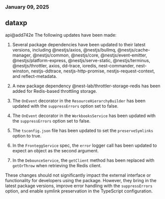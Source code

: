 ### January 09, 2025
## dataxp

api@add742e
The following updates have been made:

1. Several package dependencies have been updated to their latest versions, including @nestjs/axios, @nestjs/bullmq, @nestjs/cache-manager, @nestjs/common, @nestjs/core, @nestjs/event-emitter, @nestjs/platform-express, @nestjs/serve-static, @nestjs/terminus, @nestjs/throttler, axios, dd-trace, ioredis, nest-commander, nest-winston, nestjs-ddtrace, nestjs-http-promise, nestjs-request-context, and reflect-metadata.

2. A new package dependency @nest-lab/throttler-storage-redis has been added for Redis-based throttling storage.

3. The `OnEvent` decorator in the `ResourceHierarchyBuilder` has been updated with the `suppressErrors` option set to false.

4. The `OnEvent` decorator in the `WorkbooksService` has been updated with the `suppressErrors` option set to false.

5. The `tsconfig.json` file has been updated to set the `preserveSymlinks` option to true.

6. In the `FronteggService` spec, the `error` logger call has been updated to expect an object as the second argument.

7. In the `DebounceService`, the `getClient` method has been replaced with `getOrThrow` when retrieving the Redis client.

These changes should not significantly impact the external interface or functionality for developers using the package. However, they bring in the latest package versions, improve error handling with the `suppressErrors` option, and enable symlink preservation in the TypeScript configuration.